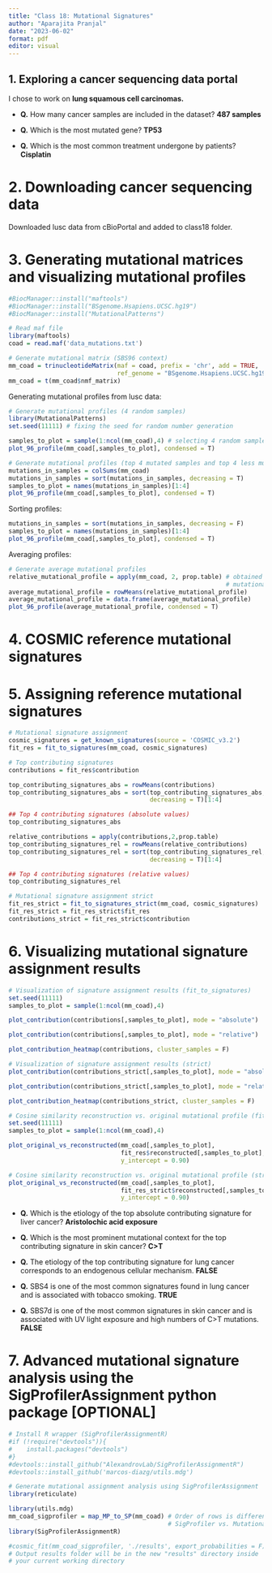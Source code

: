 ```yaml
---
title: "Class 18: Mutational Signatures"
author: "Aparajita Pranjal"
date: "2023-06-02"
format: pdf
editor: visual
---
```


## 1. Exploring a cancer sequencing data portal

I chose to work on **lung squamous cell carcinomas.**

-   **Q.** How many cancer samples are included in the dataset? **487 samples**

-   **Q.** Which is the most mutated gene? **TP53**

-   **Q.** Which is the most common treatment undergone by patients? **Cisplatin**

# 2. Downloading cancer sequencing data

Downloaded lusc data from cBioPortal and added to class18 folder.

# 3. Generating mutational matrices and visualizing mutational profiles

```r
#BiocManager::install("maftools")
#BiocManager::install("BSgenome.Hsapiens.UCSC.hg19")
#BiocManager::install("MutationalPatterns")
```

```r
# Read maf file
library(maftools)
coad = read.maf('data_mutations.txt')

# Generate mutational matrix (SBS96 context)
mm_coad = trinucleotideMatrix(maf = coad, prefix = 'chr', add = TRUE,
                              ref_genome = "BSgenome.Hsapiens.UCSC.hg19")
mm_coad = t(mm_coad$nmf_matrix)
```

Generating mutational profiles from lusc data:

```r
# Generate mutational profiles (4 random samples)
library(MutationalPatterns)
set.seed(11111) # fixing the seed for random number generation

samples_to_plot = sample(1:ncol(mm_coad),4) # selecting 4 random samples
plot_96_profile(mm_coad[,samples_to_plot], condensed = T)
```

```r
# Generate mutational profiles (top 4 mutated samples and top 4 less mutated)
mutations_in_samples = colSums(mm_coad)
mutations_in_samples = sort(mutations_in_samples, decreasing = T)
samples_to_plot = names(mutations_in_samples)[1:4]
plot_96_profile(mm_coad[,samples_to_plot], condensed = T)
```

Sorting profiles:

```r
mutations_in_samples = sort(mutations_in_samples, decreasing = F)
samples_to_plot = names(mutations_in_samples)[1:4]
plot_96_profile(mm_coad[,samples_to_plot], condensed = T)
```

Averaging profiles:

```r
# Generate average mutational profiles
relative_mutational_profile = apply(mm_coad, 2, prop.table) # obtained relative
                                                            # mutational matrix
average_mutational_profile = rowMeans(relative_mutational_profile)
average_mutational_profile = data.frame(average_mutational_profile)
plot_96_profile(average_mutational_profile, condensed = T)
```

# 4. COSMIC reference mutational signatures

# 5. Assigning reference mutational signatures

```r
# Mutational signature assignment
cosmic_signatures = get_known_signatures(source = 'COSMIC_v3.2')
fit_res = fit_to_signatures(mm_coad, cosmic_signatures)

# Top contributing signatures
contributions = fit_res$contribution

top_contributing_signatures_abs = rowMeans(contributions)
top_contributing_signatures_abs = sort(top_contributing_signatures_abs,
                                       decreasing = T)[1:4]

## Top 4 contributing signatures (absolute values)
top_contributing_signatures_abs
```

```r
relative_contributions = apply(contributions,2,prop.table)
top_contributing_signatures_rel = rowMeans(relative_contributions)
top_contributing_signatures_rel = sort(top_contributing_signatures_rel,
                                       decreasing = T)[1:4]

## Top 4 contributing signatures (relative values)
top_contributing_signatures_rel
```

```r
# Mutational signature assignment strict
fit_res_strict = fit_to_signatures_strict(mm_coad, cosmic_signatures)
fit_res_strict = fit_res_strict$fit_res
contributions_strict = fit_res_strict$contribution
```

# 6. Visualizing mutational signature assignment results

```r
# Visualization of signature assignment results (fit_to_signatures)
set.seed(11111)
samples_to_plot = sample(1:ncol(mm_coad),4)

plot_contribution(contributions[,samples_to_plot], mode = "absolute")
```

```r
plot_contribution(contributions[,samples_to_plot], mode = "relative")
```

```r
plot_contribution_heatmap(contributions, cluster_samples = F)
```

```r
# Visualization of signature assignment results (strict)
plot_contribution(contributions_strict[,samples_to_plot], mode = "absolute")
```

```r
plot_contribution(contributions_strict[,samples_to_plot], mode = "relative")
```

```r
plot_contribution_heatmap(contributions_strict, cluster_samples = F)
```

```r
# Cosine similarity reconstruction vs. original mutational profile (fit_to_signatures)
set.seed(11111)
samples_to_plot = sample(1:ncol(mm_coad),4)

plot_original_vs_reconstructed(mm_coad[,samples_to_plot],
                               fit_res$reconstructed[,samples_to_plot], 
                               y_intercept = 0.90)
```

```r
# Cosine similarity reconstruction vs. original mutational profile (strict)
plot_original_vs_reconstructed(mm_coad[,samples_to_plot],
                               fit_res_strict$reconstructed[,samples_to_plot], 
                               y_intercept = 0.90)
```

-   **Q.** Which is the etiology of the top absolute contributing signature for liver cancer? **Aristolochic acid exposure**

-   **Q.** Which is the most prominent mutational context for the top contributing signature in skin cancer? **C\>T**

-   **Q.** The etiology of the top contributing signature for lung cancer corresponds to an endogenous cellular mechanism. **FALSE**

-   **Q.** SBS4 is one of the most common signatures found in lung cancer and is associated with tobacco smoking. **TRUE**

-   **Q.** SBS7d is one of the most common signatures in skin cancer and is associated with UV light exposure and high numbers of C\>T mutations. **FALSE**

# 7. Advanced mutational signature analysis using the SigProfilerAssignment python package \[OPTIONAL\]

```r
# Install R wrapper (SigProfilerAssignmentR)
#if (!require("devtools")){
#    install.packages("devtools")
#}
#devtools::install_github("AlexandrovLab/SigProfilerAssignmentR")
#devtools::install_github('marcos-diazg/utils.mdg')
```

```r
# Generate mutational assignment analysis using SigProfilerAssignment
library(reticulate)
```

```r
library(utils.mdg)
mm_coad_sigprofiler = map_MP_to_SP(mm_coad) # Order of rows is different in
                                            # SigProfiler vs. MutationalPatterns
library(SigProfilerAssignmentR)
```

```r
#cosmic_fit(mm_coad_sigprofiler, './results', export_probabilities = F)
# Output results folder will be in the new "results" directory inside
# your current working directory
```
